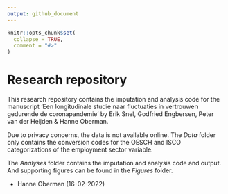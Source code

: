 ```yaml
---
output: github_document
---
```


<!-- README.md is generated from README.Rmd. Please edit that file -->

```r
knitr::opts_chunk$set(
  collapse = TRUE,
  comment = "#>"
)
```

# Research repository

<!-- badges: start -->
<!-- badges: end -->

This research repository contains the imputation and analysis code for the manuscript 'Een longitudinale studie naar fluctuaties in vertrouwen gedurende de coronapandemie' by Erik Snel, Godfried Engbersen, Peter van der Heijden & Hanne Oberman.

Due to privacy concerns, the data is not available online. The *Data* folder only contains the conversion codes for the OESCH and ISCO categorizations of the employment sector variable.

The *Analyses* folder contains the imputation and analysis code and output. And supporting figures can be found in the *Figures* folder.

- Hanne Oberman (16-02-2022)

<!-- The analysis pipeline can be run on mock data, included in the *Data* folder. -->




